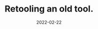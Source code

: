 ---
title: Retooling an old tool.
slug: beginning
date: 2022-02-22
featureImage: this_could_be_you.jpg
excerpt: I've got good techno-pedigree.
---